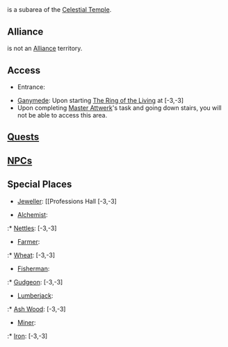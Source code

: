 {{area||superarea=Incarnam|parent=Celestial Temple}}
<!--A subarea will always have a parent. When dealing with the special separate areas such as Incarnam or Divine Temples you must fill them in as the superarea to appear properly. For example - Incarnam Inn: {{area||superarea=Incarnam|parent=Way of Souls}}-->

=={{PAGENAME}}==
{{PAGENAME}} is a subarea of the [[Celestial Temple]].

==Alliance==
<!--(if the subarea is an alliance territory)-->
<!--{{PAGENAME}} is an [[Alliance]] territory (needs an [[Alliance Prism]]).-->

<!--(if the subarea is not an alliance territory)-->
{{PAGENAME}} is not an [[Alliance]] territory.

==Access==
* Entrance: 
<!--* [[Zaap]]: [,]-->
<!--* [[Imp Carrier]]: [,]-->
<!--* [[Boat]] traveling between [[]] at [,] & [[]] at [,]-->
<!--* [[NPC]]: Upon [accepting|starting|completing] [[]] at [,]-->
* [[Ganymede]]: Upon starting [[The Ring of the Living]] at [-3,-3]
* Upon completing [[Master Attwerk]]'s task and going down stairs, you will not be able to access this area.
<!--* Adjacent [[Area]]s or [[Subarea]]s.-->

<!-- Place comment brackets around any lists that do not apply so in the future it can be added.-->
<!--==[[Subarea]]s==
{{subarealist}}-->

<!--==[[Dungeon]]s==
{{dungeonlist}}-->

==[[Quest]]s==
{{questlist}}

<!--==[[Monster]]s==
{{monsterlist}}-->

==[[NPC]]s==
{{npclist}}

==Special Places==
<!--; Markets-->
<!--* [[Alchemist]]: [,]-->
<!--* [[Artificer]]: [,]-->
<!--* [[Carver]]: [,]-->
<!--* [[Fairywork]]s: [,]-->
<!--* [[Farmer]]: [,]-->
<!--* [[Fisherman]]: [,]-->
<!--* [[Handyman]]: [,]-->
<!--* [[Hunter]]: [,]-->
* [[Jeweller]]: [[Professions Hall [-3,-3]
<!--* [[Krosmaster]]: [,]-->
<!--* [[Lumberjack]]: [,]-->
<!--* [[Miner]]: [,]-->
<!--* [[Pet]]: [,]-->
<!--* [[Resource]]: [,]-->
<!--* [[Rune]]: [,]-->
<!--* [[Scroll]]: [,]-->
<!--* [[Shoemaker]]: [,]-->
<!--* [[Smith]]: [,]-->
<!--* [[Soul Stone]]: [,]-->
<!--* [[Tailor]]: [,]-->
<!--* [[Tied Scroll]]: [,]-->
<!--; Workshops-->
<!--* [[Alchemist]]: [,]-->
<!--* [[Artificer]]: [,]-->
<!--* [[Carver]]: [,]-->
<!--* [[Farmer]]: [,]-->
<!--* [[Fisherman]]: [,]-->
<!--* [[Handyman]]: [,]-->
<!--* [[Hunter]]: [,]-->
<!--* [[Jeweller]]: [,]-->
<!--* [[Lumberjack]]: [,]-->
<!--* [[Miner]]: [,]-->
<!--* [[Shoemaker]]: [,]-->
<!--* [[Smith]]: [,]-->
<!--* [[Tailor]]: [,]-->
<!--; Gathering Spots-->
* [[Alchemist]]:
:* [[Nettles]]: [-3,-3]
* [[Farmer]]:
:* [[Wheat]]: [-3,-3]
* [[Fisherman]]:
:* [[Gudgeon]]: [-3,-3]
<!--* [[Hunter]]:
:* [[Resource]]: [,]-->
* [[Lumberjack]]:
:* [[Ash Wood]]: [-3,-3]
* [[Miner]]:
:* [[Iron]]: [-3,-3]

<!--===[[Emotes]]===
* [[]]: [,]-->

<!--===Miscellaneous===-->
<!--* [[Well]]: [,]-->
